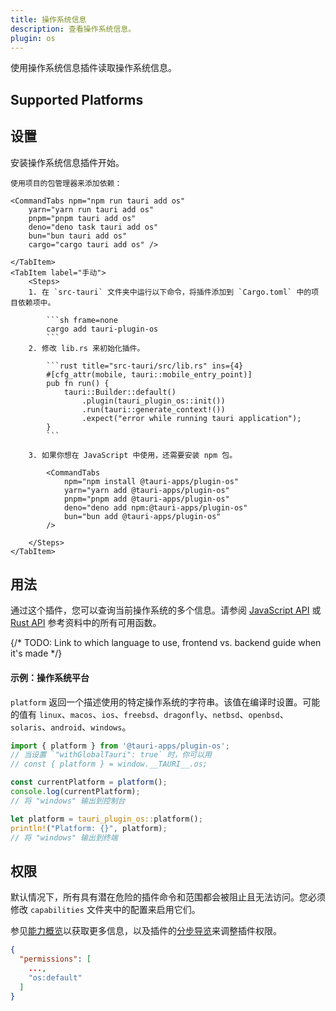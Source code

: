 ```yaml
---
title: 操作系统信息
description: 查看操作系统信息。
plugin: os
---
```




<PluginLinks plugin={frontmatter.plugin} />

使用操作系统信息插件读取操作系统信息。

## Supported Platforms

<Compatibility plugin={frontmatter.plugin} />

## 设置

安装操作系统信息插件开始。

<Tabs>
    <TabItem label="自动">

    使用项目的包管理器来添加依赖：

    <CommandTabs npm="npm run tauri add os"
        yarn="yarn run tauri add os"
        pnpm="pnpm tauri add os"
        deno="deno task tauri add os"
        bun="bun tauri add os"
        cargo="cargo tauri add os" />

    </TabItem>
    <TabItem label="手动">
        <Steps>
        1. 在 `src-tauri` 文件夹中运行以下命令，将插件添加到 `Cargo.toml` 中的项目依赖项中。

            ```sh frame=none
            cargo add tauri-plugin-os
            ```
        2. 修改 lib.rs 来初始化插件。

            ```rust title="src-tauri/src/lib.rs" ins={4}
            #[cfg_attr(mobile, tauri::mobile_entry_point)]
            pub fn run() {
                tauri::Builder::default()
                    .plugin(tauri_plugin_os::init())
                    .run(tauri::generate_context!())
                    .expect("error while running tauri application");
            }
            ```

        3. 如果你想在 JavaScript 中使用，还需要安装 npm 包。

            <CommandTabs
                npm="npm install @tauri-apps/plugin-os"
                yarn="yarn add @tauri-apps/plugin-os"
                pnpm="pnpm add @tauri-apps/plugin-os"
                deno="deno add npm:@tauri-apps/plugin-os"
                bun="bun add @tauri-apps/plugin-os"
            />

        </Steps>
    </TabItem>

</Tabs>

## 用法

通过这个插件，您可以查询当前操作系统的多个信息。请参阅 [JavaScript API](/zh-cn/reference/javascript/os/) 或 [Rust API](https://docs.rs/tauri-plugin-os/) 参考资料中的所有可用函数。

{/* TODO: Link to which language to use, frontend vs. backend guide when it's made */}

#### 示例：操作系统平台

`platform` 返回一个描述使用的特定操作系统的字符串。该值在编译时设置。可能的值有 `linux`、`macos`、`ios`、`freebsd`、`dragonfly`、`netbsd`、`openbsd`、`solaris`、`android`、`windows`。

<Tabs syncKey="lang">
<TabItem label="JavaScript">

```javascript
import { platform } from '@tauri-apps/plugin-os';
// 当设置 `"withGlobalTauri": true` 时，你可以用
// const { platform } = window.__TAURI__.os;

const currentPlatform = platform();
console.log(currentPlatform);
// 将 "windows" 输出到控制台
```

</TabItem>
<TabItem label="Rust">

```rust
let platform = tauri_plugin_os::platform();
println!("Platform: {}", platform);
// 将 "windows" 输出到终端
```

</TabItem>
</Tabs>

## 权限

默认情况下，所有具有潜在危险的插件命令和范围都会被阻止且无法访问。您必须修改 `capabilities` 文件夹中的配置来启用它们。

参见[能力概览](/zh-cn/security/capabilities/)以获取更多信息，以及插件的[分步导览](/zh-cn/learn/security/using-plugin-permissions/)来调整插件权限。

```json title="src-tauri/capabilities/default.json" ins={4}
{
  "permissions": [
    ...,
    "os:default"
  ]
}
```

<PluginPermissions plugin={frontmatter.plugin} />

